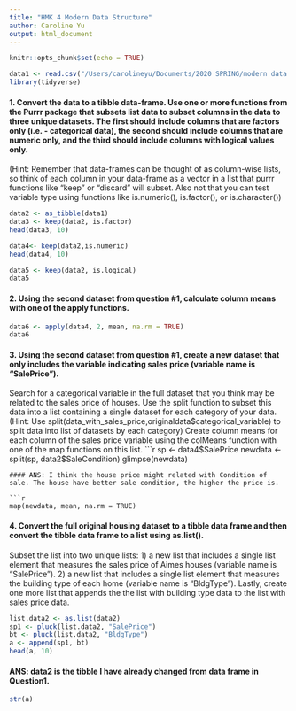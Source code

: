 ```yaml
---
title: "HMK 4 Modern Data Structure"
author: Caroline Yu 
output: html_document
---
```


```r
knitr::opts_chunk$set(echo = TRUE)
```

```r
data1 <- read.csv("/Users/carolineyu/Documents/2020 SPRING/modern data structure /HWk4/Housing_prices_data.csv")
library(tidyverse)
```

#### 1.  Convert the data to a tibble data-frame.  Use one or more functions from the Purrr package that subsets list data to subset columns in the data to three unique datasets.  The first should include columns that are factors only (i.e. - categorical data), the second should include columns that are numeric only, and the third should include columns with logical values only.  

(Hint: Remember that data-frames can be thought of as column-wise lists, so think of each column in your data-frame as a vector in a list that purrr functions like "keep" or "discard" will subset.  Also not that you can test variable type using functions like is.numeric(), is.factor(), or is.character())

```r
data2 <- as_tibble(data1)
data3 <- keep(data2, is.factor)
head(data3, 10)
```
```r
data4<- keep(data2,is.numeric)
head(data4, 10)
```

```r
data5 <- keep(data2, is.logical)
data5
```

#### 2. Using the second dataset from question #1, calculate column means with one of the apply functions.
```r
data6 <- apply(data4, 2, mean, na.rm = TRUE)
data6
```

#### 3. Using the second dataset from question #1, create a new dataset that only includes the variable indicating sales price (variable name is "SalePrice").
Search for a categorical variable in the full dataset that you think may be related to the sales price of houses.
Use the split function to subset this data into a list containing a single dataset for each category of your data.
(Hint: Use split(data_with_sales_price,originaldata$categorical_variable) to split data into list of datasets by each category)
Create column means for each column of the sales price variable using the colMeans function with one of the map functions on this list.  
```r
sp <- data4$SalePrice
newdata <- split(sp, data2$SaleCondition)
glimpse(newdata)
```
#### ANS: I think the house price might related with Condition of sale. The house have better sale condition, the higher the price is.

```r
map(newdata, mean, na.rm = TRUE)
```

#### 4. Convert the full original housing dataset to a tibble data frame and then convert the tibble data frame to a list using as.list().  
Subset the list into two unique lists: 1) a new list that includes a single list element that measures the sales price of Aimes houses (variable name is "SalePrice").  2) a new list that includes a single list element that measures the building type of each home (variable name is "BldgType").
Lastly, create one more list that appends the the list with building type data to the list with sales price data.

```r
list.data2 <- as.list(data2)
sp1 <- pluck(list.data2, "SalePrice")
bt <- pluck(list.data2, "BldgType")
a <- append(sp1, bt)
head(a, 10)
```
#### ANS: data2 is the tibble I have already changed from data frame in Question1.
```r
str(a)
```

